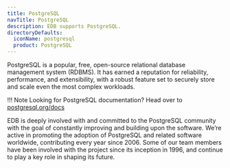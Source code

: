 ```yaml
---
title: PostgreSQL
navTitle: PostgreSQL
description: EDB supports PostgreSQL.
directoryDefaults:
  iconName: postgresql
  product: PostgreSQL
---
```


PostgreSQL is a popular, free, open-source relational database management system (RDBMS). It has earned a reputation for reliability, performance, and extensibility, with a robust feature set to securely store and scale even the most complex workloads.

!!! Note
    Looking for PostgreSQL documentation? Head over to [postgresql.org/docs](https://www.postgresql.org/docs/)

EDB is deeply involved with and committed to the PostgreSQL community with the goal of constantly improving and building upon the software. We’re active in promoting the adoption of PostgreSQL and related software worldwide, contributing every year since 2006. Some of our team members have been involved with the project since its inception in 1996, and continue to play a key role in shaping its future.
